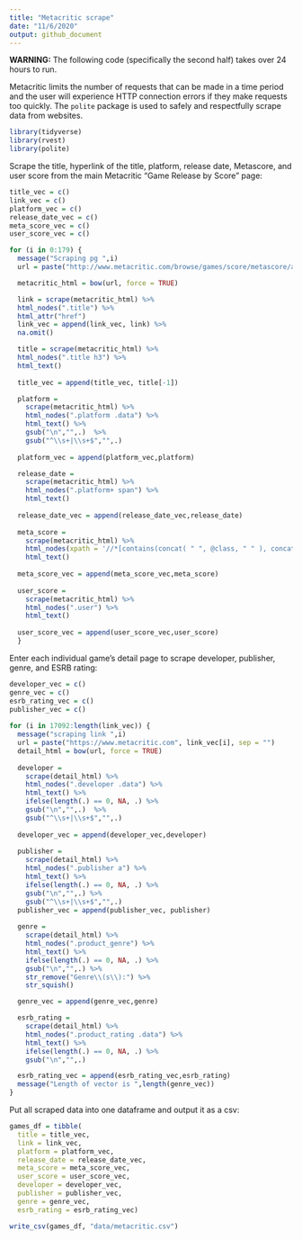 ```yaml
---
title: "Metacritic scrape"
date: "11/6/2020"
output: github_document
---
```


**WARNING:** The following code (specifically the second half) takes over 24 hours to run.

Metacritic limits the number of requests that can be made in a time period and the user will experience HTTP connection errors if they make requests too quickly. The `polite` package is used to safely and respectfully scrape data from websites.

```r
library(tidyverse)
library(rvest)
library(polite)
```

Scrape the title, hyperlink of the title, platform, release date, Metascore, and user score from the main Metacritic "Game Release by Score" page:

```r
title_vec = c()
link_vec = c()
platform_vec = c()
release_date_vec = c()
meta_score_vec = c()
user_score_vec = c()

for (i in 0:179) {
  message("Scraping pg ",i)
  url = paste("http://www.metacritic.com/browse/games/score/metascore/all/psvita/filtered?view=detailed&page=", i, sep = "")

  metacritic_html = bow(url, force = TRUE)

  link = scrape(metacritic_html) %>% 
  html_nodes(".title") %>% 
  html_attr("href")
  link_vec = append(link_vec, link) %>% 
  na.omit()

  title = scrape(metacritic_html) %>% 
  html_nodes(".title h3") %>% 
  html_text() 
  
  title_vec = append(title_vec, title[-1])

  platform = 
    scrape(metacritic_html) %>% 
    html_nodes(".platform .data") %>% 
    html_text() %>% 
    gsub("\n","",.)  %>% 
    gsub("^\\s+|\\s+$","",.) 
  
  platform_vec = append(platform_vec,platform)

  release_date = 
    scrape(metacritic_html) %>% 
    html_nodes(".platform+ span") %>% 
    html_text()
  
  release_date_vec = append(release_date_vec,release_date)
  
  meta_score = 
    scrape(metacritic_html) %>% 
    html_nodes(xpath = '//*[contains(concat( " ", @class, " " ), concat( " ", "clamp-metascore", " " ))]//*[contains(concat( " ", @class, " " ), concat( " ", "positive", " " ))]|//*[contains(concat( " ", @class, " " ), concat( " ", "clamp-metascore", " " ))]//*[contains(concat( " ", @class, " " ), concat( " ", "mixed", " " ))]|//*[contains(concat( " ", @class, " " ), concat( " ", "clamp-metascore", " " ))]//*[contains(concat( " ", @class, " " ), concat( " ", "negative", " " ))]') %>% 
    html_text() 
  
  meta_score_vec = append(meta_score_vec,meta_score)
  
  user_score = 
    scrape(metacritic_html) %>% 
    html_nodes(".user") %>% 
    html_text()
  
  user_score_vec = append(user_score_vec,user_score)
  }

```


Enter each individual game's detail page to scrape developer, publisher, genre, and ESRB rating:

```r
developer_vec = c()
genre_vec = c()
esrb_rating_vec = c()
publisher_vec = c()
 
for (i in 17092:length(link_vec)) {
  message("scraping link ",i)
  url = paste("https://www.metacritic.com", link_vec[i], sep = "")
  detail_html = bow(url, force = TRUE)
    
  developer = 
    scrape(detail_html) %>% 
    html_nodes(".developer .data") %>% 
    html_text() %>%       
    ifelse(length(.) == 0, NA, .) %>% 
    gsub("\n","",.)  %>% 
    gsub("^\\s+|\\s+$","",.)
    
  developer_vec = append(developer_vec,developer)
  
  publisher = 
    scrape(detail_html) %>% 
    html_nodes(".publisher a") %>% 
    html_text() %>% 
    ifelse(length(.) == 0, NA, .) %>% 
    gsub("\n","",.) %>% 
    gsub("^\\s+|\\s+$","",.)
  publisher_vec = append(publisher_vec, publisher)
    
  genre = 
    scrape(detail_html) %>% 
    html_nodes(".product_genre") %>% 
    html_text() %>% 
    ifelse(length(.) == 0, NA, .) %>% 
    gsub("\n","",.) %>% 
    str_remove("Genre\\(s\\):") %>% 
    str_squish()

  genre_vec = append(genre_vec,genre)

  esrb_rating = 
    scrape(detail_html) %>% 
    html_nodes(".product_rating .data") %>% 
    html_text() %>% 
    ifelse(length(.) == 0, NA, .) %>% 
    gsub("\n","",.)

  esrb_rating_vec = append(esrb_rating_vec,esrb_rating)
  message("Length of vector is ",length(genre_vec))
}
```


Put all scraped data into one dataframe and output it as a csv:

```r
games_df = tibble(
  title = title_vec,
  link = link_vec,
  platform = platform_vec,
  release_date = release_date_vec,
  meta_score = meta_score_vec,
  user_score = user_score_vec,
  developer = developer_vec,
  publisher = publisher_vec,
  genre = genre_vec,
  esrb_rating = esrb_rating_vec)

write_csv(games_df, "data/metacritic.csv")
```

